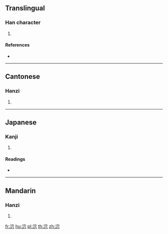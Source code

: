 {{character info/new}}
==Translingual==

===Han character===
{{Han char|rn=85|rad=水|as=05|sn=8|four=33187|canj=EJC|ids=⿰氵穴}}

# {{defn|Han|sort=水05}}

====References====
* {{Han ref|kx=0618.090|dkj=17320|dj=1013.060|hdz=31594.040|uh=6CEC|ud=27884|bh=CCEF|bd=52463}}

----

==Cantonese==

===Hanzi===
{{yue-hanzi|jyut=[[hyut3]], [[kyut3]]|y=hyut3, kyut3}}

# {{defn|lang=yue|sort=水05}}

----

==Japanese==

===Kanji===
{{ja-kanji|grade=|rs=水05}}

# {{defn|lang=ja|sort=水05}}

====Readings====
* {{ja-readings|on=[[けつ]] (ketsu), [[けち]] (kechi)|kun=[[ほとばしる]] (hotobashiru)}}

----

==Mandarin==

===Hanzi===
{{cmn-hanzi|pin=[[jué]] ([[jue2]]), [[xuè]] ([[xue4]])|wg=chüeh<sup>2</sup>, hsüeh<sup>4</sup>}}

# {{defn|lang=cmn|sort=水05}}

[[fr:泬]]
[[hu:泬]]
[[pl:泬]]
[[th:泬]]
[[zh:泬]]